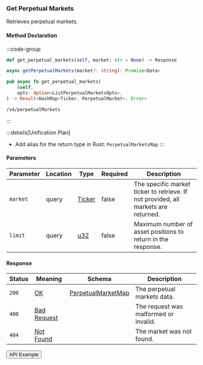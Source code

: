
### Get Perpetual Markets

Retrieves perpetual markets.

#### Method Declaration

:::code-group

```python [Python]
def get_perpetual_markets(self, market: str = None) -> Response
```

```typescript [TypeScript]
async getPerpetualMarkets(market?: string): Promise<Data>
```

```rust [Rust]
pub async fn get_perpetual_markets(
    &self,
    opts: Option<ListPerpetualMarketsOpts>,
) -> Result<HashMap<Ticker, PerpetualMarket>, Error>
```

```url [API]
/v4/perpetualMarkets
```

:::

:::details[Unification Plan]
- Add alias for the return type in Rust: `PerpetualMarketsMap`
:::

#### Parameters

| Parameter | Location | Type     | Required | Description                                                                        |
| --------- | -------- | -------- | -------- | ---------------------------------------------------------------------------------- |
| `market`  | query    | [Ticker] | false    | The specific market ticker to retrieve. If not provided, all markets are returned. |
| `limit`   | query    | [u32]    | false    | Maximum number of asset positions to return in the response.                       |

#### Response

| Status | Meaning       | Schema               | Description                           |
| ------ | ------------- | -------------------- | ------------------------------------- |
| `200`  | [OK]          | [PerpetualMarketMap] | The perpetual markets data.           |
| `400`  | [Bad Request] |                      | The request was malformed or invalid. |
| `404`  | [Not Found]   |                      | The market was not found.             |

<Button href="https://indexer.v4testnet.dydx.exchange/v4/perpetualMarkets">API Example</Button>

[Ticker]: /types/ticker
[PerpetualMarketMap]: /types/perpetual_market_map
[OK]: /types/ok
[u32]: /types/u32
[Bad Request]: /types/bad-request
[Not Found]: /types/not-found

